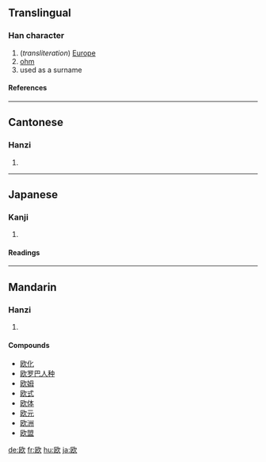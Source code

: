 {{see|歐}}

==Translingual==
===Han character===
{{Han char|rn=76|rad=欠|as=04|sn=8|four=|canj=尸大弓人 (SKNO)}}
# (''transliteration'') [[Europe]]
# [[ohm]]
# used as a surname
====References====
{{Han ref|kx=0566.181|dkj=16024|dj=0955.070|hdz=32135.040|uh=6B27|ud=27431}}

----
==Cantonese==
===Hanzi===
{{yue-hanzi|jyut=|y=au1, ngau1}}
# {{defn|Cantonese}}

----
==Japanese==
===Kanji===
{{ja-kanji|grade=|rs=欠04}}
# {{defn|Japanese}} 
====Readings====
{{ja-readings|on=[[おう]] (ō)|kun=[[はく]] (haku), [[うたう]] (utau)}}

----
==Mandarin==
===Hanzi===
{{cmn-hanzi|tra=歐|pin=[[ōu]] (ou1)|wg=ou<sup>1</sup>}}
# {{defn|Mandarin}}

====Compounds====
*[[欧化]]
*[[欧罗巴人种]]
*[[欧姆]]
*[[欧式]]
*[[欧体]]
*[[欧元]]
*[[欧洲]]
*[[欧盟]]

[[de:欧]]
[[fr:欧]]
[[hu:欧]]
[[ja:欧]]